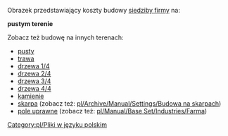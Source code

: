 Obrazek przedstawiający koszty budowy [[pl/Archive/Manual/Siedziba firmy|siedziby firmy]] na:

'''pustym terenie'''

Zobacz też budowę na innych terenach:
*[[:File:pl/Archive/Unmapped/Budowa1.png|pusty]]
*[[:File:pl/Archive/Unmapped/Budowa2.png|trawa]]
*[[:File:pl/Archive/Unmapped/Budowa3.png|drzewa 1/4]]
*[[:File:pl/Archive/Unmapped/Budowa4.png|drzewa 2/4]]
*[[:File:pl/Archive/Unmapped/Budowa5.png|drzewa 3/4]]
*[[:File:pl/Archive/Unmapped/Budowa6.png|drzewa 4/4]]
*[[:File:pl/Archive/Unmapped/Budowa7.png|kamienie]]
*[[:File:pl/Archive/Unmapped/Budowa8.png|skarpa]] (zobacz też: [[pl/Archive/Manual/Settings/Budowa na skarpach]])
*[[:File:pl/Archive/Unmapped/Budowa9.png|pole uprawne]] (zobacz też: [[pl/Manual/Base Set/Industries/Farma]])

[[Category:pl/Pliki w języku polskim]]